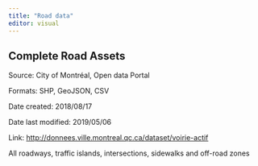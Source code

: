 ```yaml
---
title: "Road data"
editor: visual
---
```


## Complete Road Assets

Source: City of Montréal, Open data Portal\

Formats: SHP, GeoJSON, CSV\

Date created: 2018/08/17\

Date last modified: 2019/05/06\

Link: <http://donnees.ville.montreal.qc.ca/dataset/voirie-actif>\

All roadways, traffic islands, intersections, sidewalks and off-road zones\
